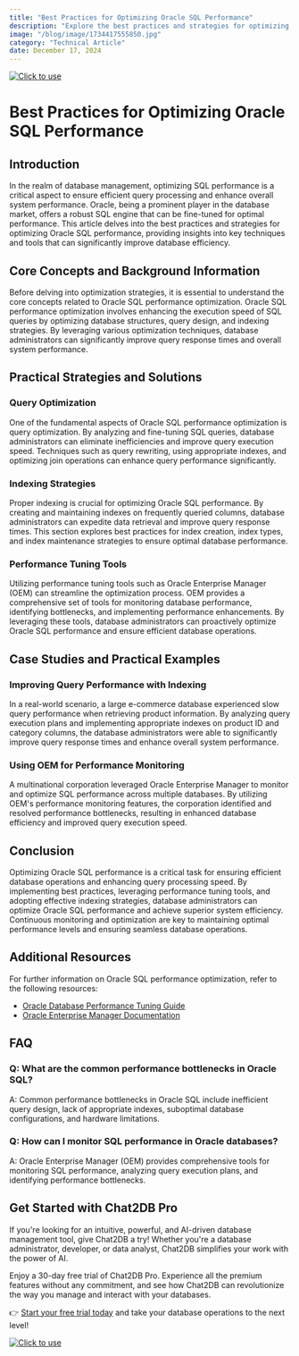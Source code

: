 ```yaml
---
title: "Best Practices for Optimizing Oracle SQL Performance"
description: "Explore the best practices and strategies for optimizing Oracle SQL performance to enhance database efficiency and query execution speed."
image: "/blog/image/1734417555850.jpg"
category: "Technical Article"
date: December 17, 2024
---
```

[![Click to use](/image/blog/bg/chat2db1.png)](https://app.chat2db.ai/)
# Best Practices for Optimizing Oracle SQL Performance


<Authors date="December 17, 2024">
  <Author name="Rowan Hill" link="https://chat2db.ai" />
</Authors>

## Introduction

In the realm of database management, optimizing SQL performance is a critical aspect to ensure efficient query processing and enhance overall system performance. Oracle, being a prominent player in the database market, offers a robust SQL engine that can be fine-tuned for optimal performance. This article delves into the best practices and strategies for optimizing Oracle SQL performance, providing insights into key techniques and tools that can significantly improve database efficiency.

## Core Concepts and Background Information

Before delving into optimization strategies, it is essential to understand the core concepts related to Oracle SQL performance optimization. Oracle SQL performance optimization involves enhancing the execution speed of SQL queries by optimizing database structures, query design, and indexing strategies. By leveraging various optimization techniques, database administrators can significantly improve query response times and overall system performance.

## Practical Strategies and Solutions

### Query Optimization

One of the fundamental aspects of Oracle SQL performance optimization is query optimization. By analyzing and fine-tuning SQL queries, database administrators can eliminate inefficiencies and improve query execution speed. Techniques such as query rewriting, using appropriate indexes, and optimizing join operations can enhance query performance significantly.

### Indexing Strategies

Proper indexing is crucial for optimizing Oracle SQL performance. By creating and maintaining indexes on frequently queried columns, database administrators can expedite data retrieval and improve query response times. This section explores best practices for index creation, index types, and index maintenance strategies to ensure optimal database performance.

### Performance Tuning Tools

Utilizing performance tuning tools such as Oracle Enterprise Manager (OEM) can streamline the optimization process. OEM provides a comprehensive set of tools for monitoring database performance, identifying bottlenecks, and implementing performance enhancements. By leveraging these tools, database administrators can proactively optimize Oracle SQL performance and ensure efficient database operations.

## Case Studies and Practical Examples

### Improving Query Performance with Indexing

In a real-world scenario, a large e-commerce database experienced slow query performance when retrieving product information. By analyzing query execution plans and implementing appropriate indexes on product ID and category columns, the database administrators were able to significantly improve query response times and enhance overall system performance.

### Using OEM for Performance Monitoring

A multinational corporation leveraged Oracle Enterprise Manager to monitor and optimize SQL performance across multiple databases. By utilizing OEM's performance monitoring features, the corporation identified and resolved performance bottlenecks, resulting in enhanced database efficiency and improved query execution speed.

## Conclusion

Optimizing Oracle SQL performance is a critical task for ensuring efficient database operations and enhancing query processing speed. By implementing best practices, leveraging performance tuning tools, and adopting effective indexing strategies, database administrators can optimize Oracle SQL performance and achieve superior system efficiency. Continuous monitoring and optimization are key to maintaining optimal performance levels and ensuring seamless database operations.

## Additional Resources

For further information on Oracle SQL performance optimization, refer to the following resources:
- [Oracle Database Performance Tuning Guide](https://docs.oracle.com/en/database/oracle/oracle-database/19/tgdbt/index.html)
- [Oracle Enterprise Manager Documentation](https://docs.oracle.com/en/enterprise-manager/index.html)

## FAQ

### Q: What are the common performance bottlenecks in Oracle SQL?

A: Common performance bottlenecks in Oracle SQL include inefficient query design, lack of appropriate indexes, suboptimal database configurations, and hardware limitations.

### Q: How can I monitor SQL performance in Oracle databases?

A: Oracle Enterprise Manager (OEM) provides comprehensive tools for monitoring SQL performance, analyzing query execution plans, and identifying performance bottlenecks.


## Get Started with Chat2DB Pro

If you're looking for an intuitive, powerful, and AI-driven database management tool, give Chat2DB a try! Whether you're a database administrator, developer, or data analyst, Chat2DB simplifies your work with the power of AI.

Enjoy a 30-day free trial of Chat2DB Pro. Experience all the premium features without any commitment, and see how Chat2DB can revolutionize the way you manage and interact with your databases.

👉 [Start your free trial today](https://app.chat2db.ai/) and take your database operations to the next level!

[![Click to use](/image/blog/bg/chat2db.jpg)](https://app.chat2db.ai/)